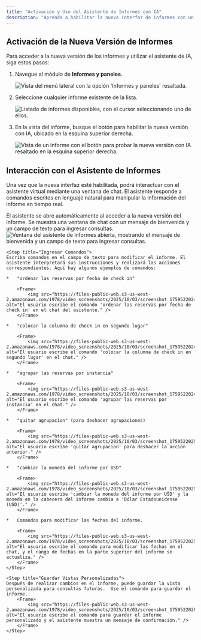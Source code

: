 ```yaml
---
title: "Activación y Uso del Asistente de Informes con IA"
description: "Aprenda a habilitar la nueva interfaz de informes con un asistente virtual impulsado por IA para ordenar, modificar, agrupar, cambiar la moneda, ajustar fechas y guardar vistas personalizadas."
---
```


## Activación de la Nueva Versión de Informes

Para acceder a la nueva versión de los informes y utilizar el asistente de IA, siga estos pasos:

1.  Navegue al módulo de **Informes y paneles**.

    <Frame>
    <img src="https://files-public-web.s3-us-west-2.amazonaws.com/1978/video_screenshots/2025/10/03/screenshot_1759522022_0_68e02ce6f12d2.jpg" alt="Vista del menú lateral con la opción 'Informes y paneles' resaltada." />
    </Frame>

2.  Seleccione cualquier informe existente de la lista.

    <Frame>
    <img src="https://files-public-web.s3-us-west-2.amazonaws.com/1978/video_screenshots/2025/10/03/screenshot_1759522023_1_68e02ce76be59.jpg" alt="Listado de informes disponibles, con el cursor seleccionando uno de ellos." />
    </Frame>

3.  En la vista del informe, busque el botón para habilitar la nueva versión con IA, ubicado en la esquina superior derecha.

    <Frame>
    <img src="https://files-public-web.s3-us-west-2.amazonaws.com/1978/video_screenshots/2025/10/03/screenshot_1759522023_2_68e02ce7af81b.jpg" alt="Vista de un informe con el botón para probar la nueva versión con IA resaltado en la esquina superior derecha." />
    </Frame>

## Interacción con el Asistente de Informes

Una vez que la nueva interfaz esté habilitada, podrá interactuar con el asistente virtual mediante una ventana de chat. El asistente responde a comandos escritos en lenguaje natural para manipular la información del informe en tiempo real.

<Steps>
    <Step title="Abrir el Asistente">
    El asistente se abre automáticamente al acceder a la nueva versión del informe. Se muestra una ventana de chat con un mensaje de bienvenida y un campo de texto para ingresar consultas.
    <Frame>
        <img src="https://files-public-web.s3-us-west-2.amazonaws.com/1978/video_screenshots/2025/10/03/screenshot_1759522023_3_68e02ce7e56dc.jpg" alt="Ventana del asistente de informes abierta, mostrando el mensaje de bienvenida y un campo de texto para ingresar consultas." />
    </Frame>
    </Step>

    <Step title="Ingresar Comandos">
    Escriba comandos en el campo de texto para modificar el informe. El asistente interpretará sus instrucciones y realizará las acciones correspondientes. Aquí hay algunos ejemplos de comandos:

    *   "ordenar las reservas por fecha de check in"

        <Frame>
            <img src="https://files-public-web.s3-us-west-2.amazonaws.com/1978/video_screenshots/2025/10/03/screenshot_1759522024_4_68e02ce83c091.jpg" alt="El usuario escribe el comando 'ordenar las reservas por fecha de check in' en el chat del asistente." />
        </Frame>

    *   "colocar la columna de check in en segundo lugar"

        <Frame>
            <img src="https://files-public-web.s3-us-west-2.amazonaws.com/1978/video_screenshots/2025/10/03/screenshot_1759522024_5_68e02ce878669.jpg" alt="El usuario escribe el comando 'colocar la columna de check in en segundo lugar' en el chat." />
        </Frame>

    *   "agrupar las reservas por instancia"

        <Frame>
            <img src="https://files-public-web.s3-us-west-2.amazonaws.com/1978/video_screenshots/2025/10/03/screenshot_1759522024_6_68e02ce8abdc5.jpg" alt="El usuario escribe el comando 'agrupar las reservas por instancia' en el chat." />
        </Frame>

    *   "quitar agrupacion" (para deshacer agrupaciones)

        <Frame>
            <img src="https://files-public-web.s3-us-west-2.amazonaws.com/1978/video_screenshots/2025/10/03/screenshot_1759522025_7_68e02ce929c4b.jpg" alt="El usuario escribe 'quitar agrupacion' para deshacer la acción anterior." />
        </Frame>

    *   "cambiar la moneda del informe por USD"

        <Frame>
            <img src="https://files-public-web.s3-us-west-2.amazonaws.com/1978/video_screenshots/2025/10/03/screenshot_1759522025_8_68e02ce979b1f.jpg" alt="El usuario escribe 'cambiar la moneda del informe por USD' y la moneda en la cabecera del informe cambia a 'Dólar Estadounidense (USD)'." />
        </Frame>

    *   Comandos para modificar las fechas del informe.

        <Frame>
            <img src="https://files-public-web.s3-us-west-2.amazonaws.com/1978/video_screenshots/2025/10/03/screenshot_1759522025_9_68e02ce9be29e.jpg" alt="El usuario escribe el comando para modificar las fechas en el chat, y el rango de fechas en la parte superior del informe se actualiza." />
        </Frame>
    </Step>

    <Step title="Guardar Vistas Personalizadas">
    Después de realizar cambios en el informe, puede guardar la vista personalizada para consultas futuras.  Use el comando para guardar el informe.
        <Frame>
            <img src="https://files-public-web.s3-us-west-2.amazonaws.com/1978/video_screenshots/2025/10/03/screenshot_1759522026_10_68e02cea0b171.jpg" alt="El usuario escribe el comando para guardar el informe personalizado y el asistente muestra un mensaje de confirmación." />
        </Frame>
    </Step>
</Steps>

